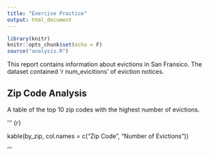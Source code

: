 ```yaml
---
title: "Exercise Practice"
output: html_document
---
```


```r
library(knitr)
knitr::opts_chunk$set(echo = F)
source("analysis.R")
```

This report contains information about evictions in San Fransico. The dataset contained 'r num_evicitions' of eviction notices.

## Zip Code Analysis
A table of the top 10 zip codes with the highest number of evictions.

''' {r}

kable(by_zip, col.names = c("Zip Code", "Number of Evictions"))

'''
